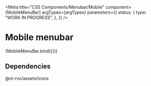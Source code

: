 
<Meta
  title="CSS Components/Menubar/Mobile"
  component={MobileMenuBar}
  argTypes={argTypes}
  parameters={{
    status: {
      type: "WORK IN PROGRESS",
    },
  }}
/>

# Mobile menubar

<Canvas>
  <Story name="Mobile" args={defaultArgs}>
    {MobileMenuBar.bind({})}
  </Story>
</Canvas>

<ArgsTable story="Mobile" />

## Dependencies

@nl-rvo/assets/icons

